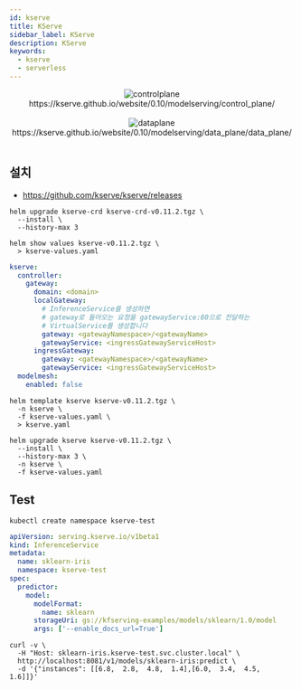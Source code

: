 ```yaml
---
id: kserve
title: KServe
sidebar_label: KServe
description: KServe
keywords:
  - kserve
  - serverless
---
```



<center>
	<img
		src={useBaseUrl('img/mlops/mlops/provisioning/kserve/controlplane.png')}
		alt="controlplane"
	/>
</center>
<center>
	<Link to="https://kserve.github.io/website/0.10/modelserving/control_plane/">
		https://kserve.github.io/website/0.10/modelserving/control_plane/
	</Link>
</center>

<br />

<center>
	<img src={useBaseUrl('img/mlops/mlops/provisioning/kserve/dataplane.jpg')} alt="dataplane" />
</center>
<center>
	<Link to="https://kserve.github.io/website/0.10/modelserving/data_plane/data_plane/">
		https://kserve.github.io/website/0.10/modelserving/data_plane/data_plane/
	</Link>
</center>

<br />

## 설치

- https://github.com/kserve/kserve/releases

```shell
helm upgrade kserve-crd kserve-crd-v0.11.2.tgz \
  --install \
  --history-max 3
```

```shell
helm show values kserve-v0.11.2.tgz \
  > kserve-values.yaml
```

```yaml title="kserve-values.yaml"
kserve:
  controller:
    gateway:
      domain: <domain>
      localGateway:
        # InferenceService를 생성하면
        # gateway로 들어오는 요청을 gatewayService:80으로 전달하는
        # VirtualService를 생성합니다
        gateway: <gatewayNamespace>/<gatewayName>
        gatewayService: <ingressGatewayServiceHost>
      ingressGateway:
        gateway: <gatewayNamespace>/<gatewayName>
        gatewayService: <ingressGatewayServiceHost>
  modelmesh:
    enabled: false
```

```shell
helm template kserve kserve-v0.11.2.tgz \
  -n kserve \
  -f kserve-values.yaml \
  > kserve.yaml
```

```shell
helm upgrade kserve kserve-v0.11.2.tgz \
  --install \
  --history-max 3 \
  -n kserve \
  -f kserve-values.yaml
```

## Test

```shell
kubectl create namespace kserve-test
```

```yaml
apiVersion: serving.kserve.io/v1beta1
kind: InferenceService
metadata:
  name: sklearn-iris
  namespace: kserve-test
spec:
  predictor:
    model:
      modelFormat:
        name: sklearn
      storageUri: gs://kfserving-examples/models/sklearn/1.0/model
      args: ['--enable_docs_url=True']
```

```shell
curl -v \
  -H "Host: sklearn-iris.kserve-test.svc.cluster.local" \
  http://localhost:8081/v1/models/sklearn-iris:predict \
  -d '{"instances": [[6.8,  2.8,  4.8,  1.4],[6.0,  3.4,  4.5,  1.6]]}'
```
